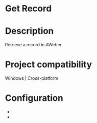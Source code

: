 ﻿# Get Record

# Description

Retrieve a record
            in AWeber.

# Project compatibility

Windows | Cross-platform

# Configuration

* 
*
